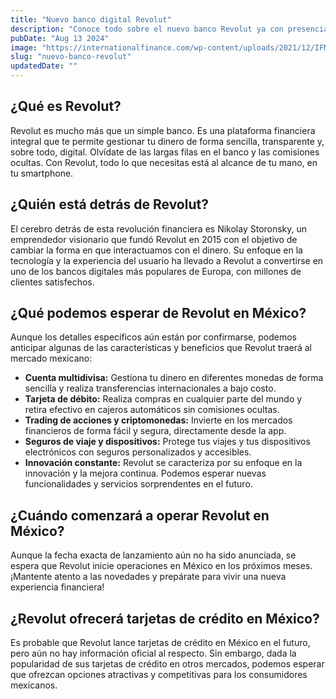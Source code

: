 ```yaml
---
title: "Nuevo banco digital Revolut"
description: "Conoce todo sobre el nuevo banco Revolut ya con presencia en Mexico"
pubDate: "Aug 13 2024"
image: "https://internationalfinance.com/wp-content/uploads/2021/12/IFM-3-3.jpg"
slug: "nuevo-banco-revolut"
updatedDate: ""
---
```


## ¿Qué es Revolut?

Revolut es mucho más que un simple banco. Es una plataforma financiera integral que te permite gestionar tu dinero de forma sencilla, transparente y, sobre todo, digital. Olvídate de las largas filas en el banco y las comisiones ocultas. Con Revolut, todo lo que necesitas está al alcance de tu mano, en tu smartphone.

## ¿Quién está detrás de Revolut?

El cerebro detrás de esta revolución financiera es Nikolay Storonsky, un emprendedor visionario que fundó Revolut en 2015 con el objetivo de cambiar la forma en que interactuamos con el dinero. Su enfoque en la tecnología y la experiencia del usuario ha llevado a Revolut a convertirse en uno de los bancos digitales más populares de Europa, con millones de clientes satisfechos.

## ¿Qué podemos esperar de Revolut en México?

Aunque los detalles específicos aún están por confirmarse, podemos anticipar algunas de las características y beneficios que Revolut traerá al mercado mexicano:

- **Cuenta multidivisa:** Gestiona tu dinero en diferentes monedas de forma sencilla y realiza transferencias internacionales a bajo costo.
- **Tarjeta de débito:** Realiza compras en cualquier parte del mundo y retira efectivo en cajeros automáticos sin comisiones ocultas.
- **Trading de acciones y criptomonedas:** Invierte en los mercados financieros de forma fácil y segura, directamente desde la app.
- **Seguros de viaje y dispositivos:** Protege tus viajes y tus dispositivos electrónicos con seguros personalizados y accesibles.
- **Innovación constante:** Revolut se caracteriza por su enfoque en la innovación y la mejora continua. Podemos esperar nuevas funcionalidades y servicios sorprendentes en el futuro.

## ¿Cuándo comenzará a operar Revolut en México?

Aunque la fecha exacta de lanzamiento aún no ha sido anunciada, se espera que Revolut inicie operaciones en México en los próximos meses. ¡Mantente atento a las novedades y prepárate para vivir una nueva experiencia financiera!

## ¿Revolut ofrecerá tarjetas de crédito en México?

Es probable que Revolut lance tarjetas de crédito en México en el futuro, pero aún no hay información oficial al respecto. Sin embargo, dada la popularidad de sus tarjetas de crédito en otros mercados, podemos esperar que ofrezcan opciones atractivas y competitivas para los consumidores mexicanos.
